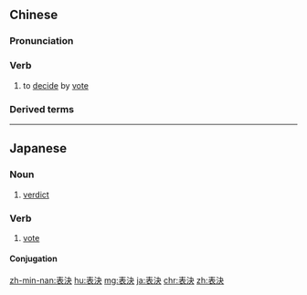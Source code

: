 {{also|表决}}
==Chinese==
{{zh-forms|s=表决}}

===Pronunciation===
{{zh-pron
|m=biǎojué
|c=biu2 kyut3
|mn=piáu-koat
|cat=v
}}

===Verb===
{{zh-verb}}

# to [[decide]] by [[vote]]

===Derived terms===
{{zh-der|表決權}}

----

==Japanese==
{{ja-kanjitab|ひょう|けつ|yomi=on}}

===Noun===
{{ja-noun|ひょうけつ}}

# [[verdict]]

===Verb===
{{ja-verb-suru|ひょうけつ}}

# [[vote]]

====Conjugation====
{{ja-suru|ひょうけつ}}

[[zh-min-nan:表決]]
[[hu:表決]]
[[mg:表決]]
[[ja:表決]]
[[chr:表決]]
[[zh:表決]]